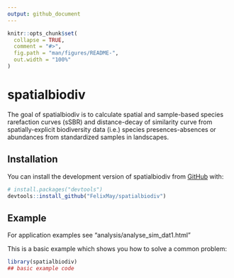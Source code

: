 ```yaml
---
output: github_document
---
```


<!-- README.md is generated from README.Rmd. Please edit that file -->

```r
knitr::opts_chunk$set(
  collapse = TRUE,
  comment = "#>",
  fig.path = "man/figures/README-",
  out.width = "100%"
)
```

# spatialbiodiv

<!-- badges: start -->
<!-- badges: end -->

The goal of spatialbiodiv is to calculate spatial and sample-based species
rarefaction curves (sSBR) and distance-decay of similarity curve from
spatially-explicit biodiversity data (i.e.) species presences-absences
or abundances from standardized samples in landscapes.

## Installation

You can install the development version of spatialbiodiv from [GitHub](https://github.com/) with:

``` r
# install.packages("devtools")
devtools::install_github("FelixMay/spatialbiodiv")
```

## Example

For application examples see "analysis/analyse_sim_dat1.html"

This is a basic example which shows you how to solve a common problem:

```r
library(spatialbiodiv)
## basic example code
```

